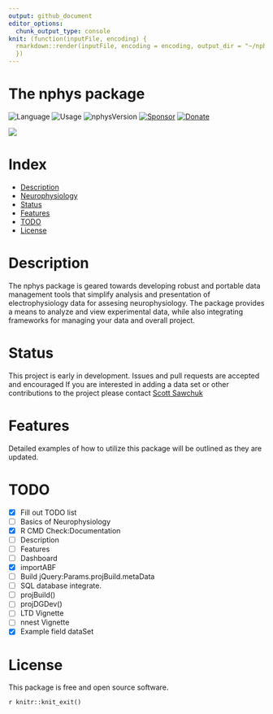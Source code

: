 ```yaml
---
output: github_document
editor_options: 
  chunk_output_type: console
knit: (function(inputFile, encoding) {
  rmarkdown::render(inputFile, encoding = encoding, output_dir = "~/nphys")
  })
---
```


<!-- README.md is generated from README.Rmd. Please edit that file -->

# The nphys package 


![Language](https://img.shields.io/badge/Language-R-blue?style=plastic&logo=R)
![Usage](https://img.shields.io/badge/Usage-neurophysiology-green?style=plastic&logo=R)
![nphysVersion](https://img.shields.io/github/v/tag/NRSC/nphys?label=version&style=plastic)
[![Sponsor](https://img.shields.io/badge/-Sponsor-red?logo=github&style=plastic)](https://github.com/sponsors/NRSC)
[![Donate](https://img.shields.io/badge/-Donate-yellow?style=plastic&logo=paypal)](https://paypal.me/sdsawchuk)


![](figs/ap.png)


# Index

* [Description](#Description)
* [Neurophysiology](#Neurophysiology)
* [Status](#Status)
* [Features](#Features)
* [TODO](#todo) 
* [License](#license)

# Description

The nphys package is geared towards developing robust and portable data management tools that simplify analysis and presentation of electrophysiology data for assesing neurophysiology.
The package provides a means to analyze and view experimental data, while also integrating frameworks for managing your data and overall project.


# Status

This project is early in development. Issues and pull requests are accepted and encouraged
If you are interested in adding a data set or other contributions to the project please contact [Scott Sawchuk](mailto:scott@nrsccollective.com) 

# Features

Detailed examples of how to utilize this package will be outlined as they are updated. 

# TODO

- [X] Fill out TODO list
- [ ] Basics of Neurophysiology
- [X] R CMD Check:Documentation
- [ ] Description
- [ ] Features
- [ ] Dashboard
- [X] importABF
- [ ] Build jQuery:Params.projBuild.metaData
- [ ] SQL database integrate. 
- [ ] projBuild() 
- [ ] projDGDev() 
- [ ] LTD Vignette  
- [ ] nnest Vignette  
- [x] Example field dataSet

 

# License

This package is free and open source software.

`r knitr::knit_exit()`

